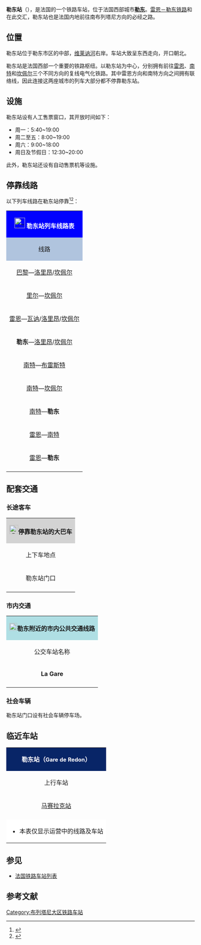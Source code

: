 {{Infobox station
| name          =[[File:Sncf-logo.svg|32x32px]]'''勒东站'''<br>{{lang|fr|Gare de Redon}} 
| type          = [[法国铁路|法国铁路]]
| image = File:Redon gare.jpg
|image_caption = 勒东站主站房
| address       = {{FRA}}[[伊勒-维莱讷省|伊勒-维莱讷省]][[勒东|勒东]]
| latd          = 47
| latm          = 39
| lats          = 06
| latNS         = N
| longd         = 2
| longm         = 05
| longs         = 19
| longEW        = W
| operator = [[File:_Sncf-logo.svg|32x32px]]
| coordinates_display = yes
| iso_region    = FR
| line          = 
* [[雷恩－勒东铁路|雷恩－勒东铁路]]
* {{link-fr|萨韦奈－朗代尔诺铁路|Ligne de Savenay à Landerneau}} 
| structure           = 地面
| levels              = 1层
| platform      = 3
| tracks        = 5
| elevation = 12米
| opened        = 1862年9月21日
| rebuilt =
| status = 使用中
| closed        = 
| passengers= 779,953人次<ref>{{Cite web|url=https://ressources.data.sncf.com/explore/dataset/frequentation-gares/?sort=voyageurs_2014&q=redon|title=Fréquentation en gares|accessdate=2017-01-04|author=SNCF|date=|language=法语|publisher=SNCF Open Data|archive-url=https://web.archive.org/web/20170224055357/https://ressources.data.sncf.com/explore/dataset/frequentation-gares/?sort=voyageurs_2014&q=redon|archive-date=2017-02-24|dead-url=yes}}</ref>
| pass_year= 2015年
| ADA                 = Yes
| station_type = 客运车站，兼办少量货运业务
| connections = 
* 勒东城市公共交通
* {{link-fr|卢瓦尔-大西洋省城际客运|Lignes intérieures de Loire-Atlantique}}
| route_map =
| map_locator   = 
| note =
| services = [[TGV|TGV]]<br>[[法国大区列车|TER]]
}}

'''勒东站'''（{{lang-fr|Gare de Redon}}），是法国的一个铁路车站，位于法国西部城市'''[[勒东|勒东]]'''。[[雷恩－勒东铁路|雷恩－勒东铁路]]和{{link-fr|萨维奈－朗代尔诺铁路|Ligne de Savenay à Landerneau}}在此交汇，勒东站也是法国内地前往南布列塔尼方向的必经之路。

==位置==

勒东站位于勒东市区的中部，[[维莱讷河|维莱讷河]]右岸。车站大致呈东西走向，开口朝北。

勒东站是法国西部一个重要的铁路枢纽。以勒东站为中心，分别拥有前往[[雷恩站|雷恩]]、[[南特站|南特]]和[[坎佩尔站|坎佩尔]]三个不同方向的复线电气化铁路。其中雷恩方向和南特方向之间拥有联络线，因此连接这两座城市的列车大部分都不停靠勒东站。

==设施==

勒东站设有人工售票窗口，其开放时间如下：
* 周一：5:40~19:00
* 周二至五：8:00~19:00
* 周六：9:00~18:00
* 周日及节假日：12:30~20:00

此外，勒东站还设有自动售票机等设施。

== 停靠线路 ==

{{动态列表|最后更新时间：2017年1月4日。本章节内容仅供参考，不排除因施工或罢工而引发的临时性变更。欢迎修正和补充}}

以下列车线路在勒东站停靠<ref>{{Cite web|url=https://www.gares-sncf.com/fr/gare/frxrn/redon|title=Votre gare: Redon|accessdate=2017-01-04|author=SNCF|date=|language=法语|publisher=Gares & connexions|archive-url=https://web.archive.org/web/20161023182855/http://www.gares-sncf.com/fr/gare/frxrn/redon|archive-date=2016-10-23|dead-url=yes}}</ref><ref>{{Cite web|url=http://www.ter.sncf.com/bretagne/gares/87471300/Redon/pratique|title=GARE REDON|accessdate=2017-01-04|author=SNCF|date=|language=法语|publisher=TER Bretagne|archive-url=https://web.archive.org/web/20161022132413/http://www.ter.sncf.com/bretagne/gares/87471300/Redon/pratique|archive-date=2016-10-22|dead-url=yes}}</ref>：

{| class="wikitable mw-collapsible" 
|colspan="5" style="background:#0000FF" align="center" |[[File:_Sncf-logo.svg|28x28px]] <font color=#FFFFFF>'''勒东站列车线路表'''</font>
|-
!style="background:#B0C4DE"| 线路
!style="background:#B0C4DE"|车种
!style="background:#B0C4DE"|上一站
!style="background:#B0C4DE"|下一站
!style="background:#B0C4DE"|大致运行频率{{noteTag|name=noteA}}
|-
|[[巴黎蒙帕纳斯站|巴黎]]—[[洛里昂站|洛里昂]]/[[坎佩尔站|坎佩尔]]
| rowspan="2" align="center" |'''[[TGV|TGV]]'''
|[[雷恩站|雷恩]]
|[[瓦讷站|瓦讷]]
|每天4趟左右
|-
|[[里尔欧洲站|里尔]]—[[坎佩尔站|坎佩尔]]
|[[雷恩站|雷恩]]
|[[瓦讷站|瓦讷]]
|每天1趟{{noteTag|name=noteB}}
|-
|[[雷恩站|雷恩]]—[[瓦讷站|瓦讷]]/[[洛里昂站|洛里昂]]/[[坎佩尔站|坎佩尔]]
| rowspan="7" align="center"|'''[[法国大区列车|TER]]'''
|[[雷恩站|雷恩]]/[[梅萨克-基普里站|梅萨克-基普里]]/[[贝雷站|贝雷]]
|[[盖斯唐贝尔站|盖斯唐贝尔]]/[[瓦讷站|瓦讷]]
|每天6趟左右
|-
|'''勒东'''—[[洛里昂站|洛里昂]]/[[坎佩尔站|坎佩尔]]
|（起点）
|[[马朗萨克站|马朗萨克]]/[[盖斯唐贝尔站|盖斯唐贝尔]]
|每天6趟左右
|-
|[[南特站|南特]]—[[布雷斯特站|布雷斯特]]
|[[萨韦奈站|萨韦奈]]
|[[瓦讷站|瓦讷]]
|{{noteTag|name=noteC}}
|-
|[[南特站|南特]]—[[坎佩尔站|坎佩尔]]
|[[萨韦奈站|萨韦奈]]/[[蓬沙托站|蓬沙托]]/[[圣吉勒达代布瓦站|圣吉勒达代布瓦]]
|[[盖斯唐贝尔站|盖斯唐贝尔]]/[[瓦讷站|瓦讷]]
|每天5趟左右
|-
|[[南特站|南特]]—'''勒东'''
|[[圣吉勒达代布瓦站|圣吉勒达代布瓦]]
|（终点）
|每天4趟左右
|-
|[[雷恩站|雷恩]]—[[南特站|南特]]
|[[梅萨克-基普里站|梅萨克-基普里]]
|[[圣吉勒达代布瓦站|圣吉勒达代布瓦]]
|每天1趟
|-
|[[雷恩站|雷恩]]—'''勒东'''
|[[贝雷站|贝雷]]/[[马赛拉克站|马赛拉克]]
|（终点）
|每天6趟左右
|-
|colspan="5" style="background:#FFFFFF"|{{noteFoot|1=
{{noteTag|name=noteA|1=在本栏中，往返1次为"1趟"；除特别标明外，其数据仅工作日有效，周末及节假日列车数量可能会减少或停运}}
{{noteTag|name=noteB|1=仅周末及节假日开行}}
{{noteTag|name=noteC|1=2016年12月~2017年12月间因线路施工而停运}}
}}
|}

==配套交通==
===长途客车===

{| class="wikitable mw-collapsible" 
|colspan="3" align="center" style="background:#D3D3D3" |[[File:BSicon_BUS.svg|24x24px]]'''停靠勒东站的大巴车'''
|-
!align="center" |上下车地点
!align="center" |运营单位
!align="center" |主要目的地{{noteTag|name=noteA}}
|-
|rowspan="2"|勒东站门口
|align="center" |{{link-fr|卢瓦尔-大西洋省城际客运|Lignes intérieures de Loire-Atlantique}}<br>LiLA
|
* [https://web.archive.org/web/20170318001719/https://lila.loire-atlantique.fr/upload/docs/application/pdf/2015-12/lila_t5-h2015-new-web_2015-12-16_09-05-5_897.pdf T5线]：[[圣日尔达-德布瓦|圣日尔达-德布瓦]]、[[蓬沙托|蓬沙托]]、[[圣纳泽尔|圣纳泽尔]]
|-
|align="center" |[[SNCF|SNCF]]<br>Car TER{{noteTag|name=noteB}}
|（''当某条铁路线施工或罢工时，SNCF可能也会提供途径该线路沿途站点的大巴车''）
|-
|colspan="3" style="background:#FFFFFF"|{{noteFoot|1=
{{noteTag|name=noteA|1=本栏不包括可以联程中转前往的目的地}}
{{noteTag|name=noteB|1=其车票可与SNCF的同线路车票通用}}
}}
|}

===市内交通===

{| class="wikitable mw-collapsible" 
|colspan="3" align="center" style="background:#AFDFE4"|[[File:Bus-logo.svg|21x21px]]'''勒东附近的市内公共交通线路'''
|-
!align="center" |公交车站名称
!align="center" |位置
!align="center" |停靠线路{{noteTag|name=noteA}}<ref>{{Cite web|url=https://www.redon.fr/fichiers/p305/f1174-guide-des-transports-2013.pdf|title=Guide de Transport Redonnais|accessdate=2017-01-04|author=Redon|date=|language=法语|publisher=|archive-url=https://web.archive.org/web/20141222114735/http://www.redon.fr/fichiers/p305/f1174-guide-des-transports-2013.pdf|archive-date=2014-12-22|dead-url=yes}}</ref>
|-
|'''La Gare'''
|勒东站门口
|
* 市区公交（Bus Urbain）（环线）{{noteTag|name=noteB}}：'''[[勒东|勒东]]'''-昂热尔公园 ↔ '''[[勒东|勒东]]'''-昂热尔公园
* 摆渡公交（Navette）（单向停靠）{{noteTag|name=noteC}}：'''[[圣尼科拉德勒东|圣尼科拉德勒东]]'''-水车 → '''[[勒东|勒东]]'''-北角
|-
|colspan="3" style="background:#FFFFFF"|{{noteFoot|1=
{{noteTag|name=noteA|1='''粗体字'''代表该站所在的市镇；中文名称非官方正式翻译，仅供参考}}
{{noteTag|name=noteB|1=每天4班，仅每周一、三、五运行，节假日停运}}
{{noteTag|name=noteC|1=每天6班，仅每周一、三、五运行，节假日停运}}
}}
|}

===社会车辆===

勒东站门口设有社会车辆停车场。

==临近车站==

{|class="wikitable mw-collapsible" style="margin: 0 auto; width:42em;"
|colspan="3"  style="background:#082567" align="center"|<font color=#FFFFFF>'''勒东站（<span style="font-size:11pt;">Gare de Redon</span>）'''</font>
|-
!上行车站
!线路
!下行车站
|-
|align="center" |[[马赛拉克站|马赛拉克站]]
|align="center" |'''[[雷恩－勒东铁路|雷恩－勒东铁路]]'''
|align="center" |（终点）
|-
|align="center" |{{link-fr|圣吉勒达代布瓦站|Gare de Saint-Gildas-des-Bois}}
|align="center" |'''{{link-fr|萨韦奈－朗代尔诺铁路|Ligne de Savenay à Landerneau}}'''
|align="center" |{{link-fr|盖斯唐贝尔站|Gare de Questembert}}
|-
|colspan="3" style="background:#FFFFFF"|
*本表仅显示运营中的线路及车站
|}

==参见==
* [[法国铁路车站列表|法国铁路车站列表]]

== 参考文献 ==
{{Reflist}}

{{法国主要火车站列表}}

[[Category:布列塔尼大区铁路车站|Category:布列塔尼大区铁路车站]]